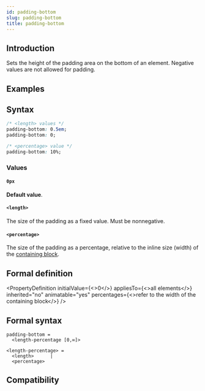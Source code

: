 ```yaml
---
id: padding-bottom
slug: padding-bottom
title: padding-bottom
---
```


## Introduction

Sets the height of the padding area on the bottom of an element. Negative values are not allowed for padding.

## Examples


<Go
  example="css-api"
  defaultFile="src/padding-bottom/App.tsx"
  img="/assets/doc/css/padding-bottom.jpg"
  entry="src/padding-bottom"
  defaultEntryFile="dist/padding-bottom.lynx.bundle"
/>

## Syntax

```css
/* <length> values */
padding-bottom: 0.5em;
padding-bottom: 0;

/* <percentage> value */
padding-bottom: 10%;
```

### Values

#### `0px`

**Default value**.

#### `<length>`

The size of the padding as a fixed value. Must be nonnegative.

#### `<percentage>`

The size of the padding as a percentage, relative to the inline size (width) of the [containing block](https://developer.mozilla.org/en-US/docs/Web/CSS/Containing_block).

## Formal definition


<PropertyDefinition
  initialValue={<>0</>}
  appliesTo={<>all elements</>}
  inherited="no"
  animatable="yes"
  percentages={<>refer to the width of the containing block</>}
/>

## Formal syntax

```
padding-bottom =
  <length-percentage [0,∞]>

<length-percentage> =
  <length>      |
  <percentage>
```

## Compatibility


<LegacyCompatTable metadata="css/properties/padding-bottom" />
